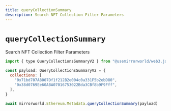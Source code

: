 ```yaml
---
title: queryCollectionSummary
description: Search NFT Collection Filter Parameters
---
```


# `queryCollectionSummary`

Search NFT Collection Filter Parameters

```js
import { type QueryCollectionsSummaryV2 } from "@usemirrorworld/web3.js"

const payload: QueryCollectionsSummaryV2 = {
  collections: [
    "0x71bd707A8007Df1f212B2e004c0a331F5b2ebD80",
    "0x38d0769Ee60ABA07016753022Bda3CBf8b9F9Fff",
  ],
}

await mirrorworld.Ethereum.Metadata.queryCollectionSummary(payload)
```
